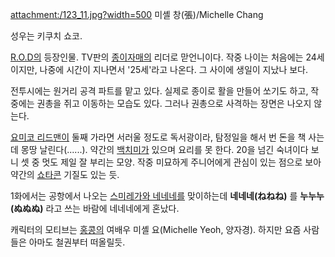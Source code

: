 attachment:/123_11.jpg?width=500
미셸 창(張)/Michelle Chang

성우는 키쿠치 쇼코.

[[R.O.D]]의 등장인물. TV판의 [[종이자매]]의 리더로 맏언니이다. 작중 나이는 처음에는 24세이지만, 나중에 시간이 지나면서 '25세'라고 나온다. 그 사이에 생일이 지났나 보다.

전투시에는 원거리 공격 파트를 맡고 있다. 실제로 종이로 활을 만들어 쏘기도 하고, 작중에는 권총을 쥐고 이동하는 모습도 있다. 그러나 권총으로 사격하는 장면은 나오지 않는다.

[[요미코 리드맨]]이 둘째 가라면 서러울 정도로 독서광이라, 탐정일을 해서 번 돈을 책 사는데 몽땅 날린다(......). 약간의 [[백치미]]가 있으며 요리를 못 한다. 20을 넘긴 숙녀이다 보니 셋 중 멋도 제일 잘 부리는 모양. 작중 미묘하게 주니어에게 관심이 있는 점으로 보아 약간의 [[쇼타콘]] 기질도 있는 듯.

1화에서는 공항에서 나오는 [[스미레가와 네네네]]를 맞이하는데 '''네네네(ねねね)''' 를 '''누누누(ぬぬぬ)''' 라고 쓰는 바람에 네네네에게 혼났다.

캐릭터의 모티브는 [[홍콩]]의 여배우 미셸 요(Michelle Yeoh, 양자경). 하지만 요즘 사람들은 아마도 철권부터
떠올릴듯.
